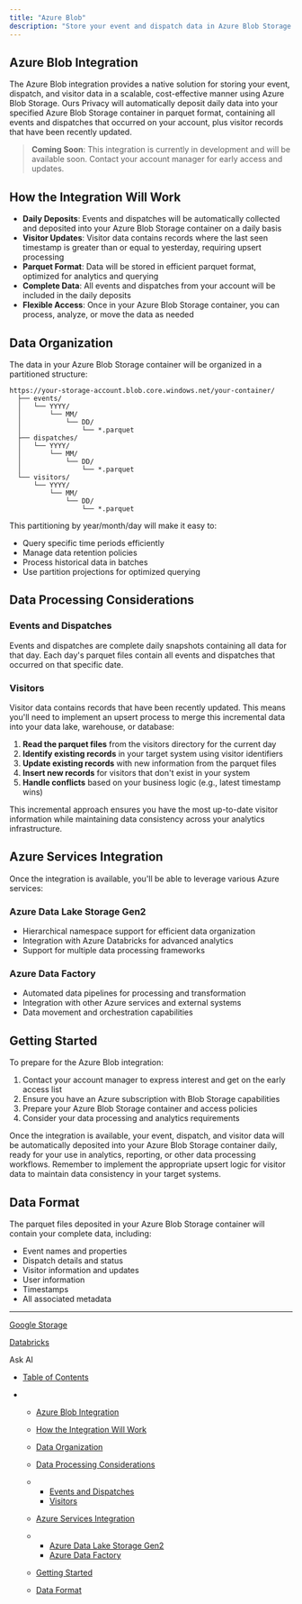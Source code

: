```yaml
---
title: "Azure Blob"
description: "Store your event and dispatch data in Azure Blob Storage with daily parquet file deposits"
---
```


## Azure Blob Integration

The Azure Blob integration provides a native solution for storing your event, dispatch, and visitor data in a scalable, cost-effective manner using Azure Blob Storage. Ours Privacy will automatically deposit daily data into your specified Azure Blob Storage container in parquet format, containing all events and dispatches that occurred on your account, plus visitor records that have been recently updated.

> **Coming Soon**: This integration is currently in development and will be available soon. Contact your account manager for early access and updates.

## How the Integration Will Work

* **Daily Deposits**: Events and dispatches will be automatically collected and deposited into your Azure Blob Storage container on a daily basis
* **Visitor Updates**: Visitor data contains records where the last seen timestamp is greater than or equal to yesterday, requiring upsert processing
* **Parquet Format**: Data will be stored in efficient parquet format, optimized for analytics and querying
* **Complete Data**: All events and dispatches from your account will be included in the daily deposits
* **Flexible Access**: Once in your Azure Blob Storage container, you can process, analyze, or move the data as needed

## Data Organization

The data in your Azure Blob Storage container will be organized in a partitioned structure:

```
https://your-storage-account.blob.core.windows.net/your-container/
  ├── events/
  │   └── YYYY/
  │       └── MM/
  │           └── DD/
  │               └── *.parquet
  ├── dispatches/
  │   └── YYYY/
  │       └── MM/
  │           └── DD/
  │               └── *.parquet
  └── visitors/
      └── YYYY/
          └── MM/
              └── DD/
                  └── *.parquet
```

This partitioning by year/month/day will make it easy to:

* Query specific time periods efficiently
* Manage data retention policies
* Process historical data in batches
* Use partition projections for optimized querying

## Data Processing Considerations

### Events and Dispatches

Events and dispatches are complete daily snapshots containing all data for that day. Each day's parquet files contain all events and dispatches that occurred on that specific date.

### Visitors

Visitor data contains records that have been recently updated. This means you'll need to implement an upsert process to merge this incremental data into your data lake, warehouse, or database:

1. **Read the parquet files** from the visitors directory for the current day
2. **Identify existing records** in your target system using visitor identifiers
3. **Update existing records** with new information from the parquet files
4. **Insert new records** for visitors that don't exist in your system
5. **Handle conflicts** based on your business logic (e.g., latest timestamp wins)

This incremental approach ensures you have the most up-to-date visitor information while maintaining data consistency across your analytics infrastructure.

## Azure Services Integration

Once the integration is available, you'll be able to leverage various Azure services:

### Azure Data Lake Storage Gen2

* Hierarchical namespace support for efficient data organization
* Integration with Azure Databricks for advanced analytics
* Support for multiple data processing frameworks

### Azure Data Factory

* Automated data pipelines for processing and transformation
* Integration with other Azure services and external systems
* Data movement and orchestration capabilities

## Getting Started

To prepare for the Azure Blob integration:

1. Contact your account manager to express interest and get on the early access list
2. Ensure you have an Azure subscription with Blob Storage capabilities
3. Prepare your Azure Blob Storage container and access policies
4. Consider your data processing and analytics requirements

Once the integration is available, your event, dispatch, and visitor data will be automatically deposited into your Azure Blob Storage container daily, ready for your use in analytics, reporting, or other data processing workflows. Remember to implement the appropriate upsert logic for visitor data to maintain data consistency in your target systems.

## Data Format

The parquet files deposited in your Azure Blob Storage container will contain your complete data, including:

* Event names and properties
* Dispatch details and status
* Visitor information and updates
* User information
* Timestamps
* All associated metadata

***

[Google Storage](/docs/google-storage)

[Databricks](/docs/databricks)

Ask AI

* [Table of Contents](#)

* * [Azure Blob Integration](#azure-blob-integration)

  * [How the Integration Will Work](#how-the-integration-will-work)

  * [Data Organization](#data-organization)

  * [Data Processing Considerations](#data-processing-considerations)

  * * [Events and Dispatches](#events-and-dispatches)
    * [Visitors](#visitors)

  * [Azure Services Integration](#azure-services-integration)

  * * [Azure Data Lake Storage Gen2](#azure-data-lake-storage-gen2)
    * [Azure Data Factory](#azure-data-factory)

  * [Getting Started](#getting-started)

  * [Data Format](#data-format)
